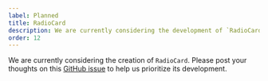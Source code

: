 ```yaml
---
label: Planned
title: RadioCard
description: We are currently considering the development of `RadioCard`.
order: 12
---
```


We are currently considering the creation of `RadioCard`. Please post your thoughts on this [GitHub issue](https://github.com/yamada-ui/yamada-ui/issues/3214) to help us prioritize its development.
